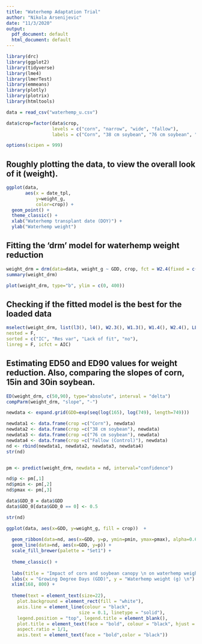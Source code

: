 ```yaml
---
title: "Waterhemp Adaptation Trial"
author: "Nikola Arsenijevic"
date: "11/3/2020"
output:
  pdf_document: default
  html_document: default
---
```


```r
library(drc)
library(ggplot2)
library(tidyverse)
library(lme4)
library(lmerTest)
library(emmeans)
library(plotly)
library(plotrix)
library(htmltools)

```

```r
data = read_csv("waterhemp_u.csv")

data$crop=factor(data$crop, 
                 levels = c("corn", "narrow", "wide", "fallow"), 
                 labels = c("Corn", "38 cm soybean", "76 cm soybean", "Fallow (Control)"))

options(scipen = 999)
```

## Roughly plotting the data, to view the overall look of it (weight).
```r
ggplot(data, 
       aes(x = date_tpl, 
           y=weight_g, 
           color=crop)) + 
  geom_point() + 
  theme_classic() +
  xlab("Waterhemp transplant date (DOY)") +
  ylab("Waterhemp weight")
```

## Fitting the 'drm' model for waterhemp weight reduction
```r
weight_drm = drm(data=data, weight_g ~ GDD, crop, fct = W2.4(fixed = c(NA,0,500,NA), names = c("slope","lower", "upper", "ec50")))
summary(weight_drm)

plot(weight_drm, type="b", ylim = c(0, 400))
```

## Checking if the fitted model is the best for the loaded data
```r
mselect(weight_drm, list(l3(), l4(), W2.3(), W1.3(), W1.4(), W2.4(), LL.3(), LL.5(), W1.3(), W1.4(), W2.4()),
nested = F,
sorted = c("IC", "Res var", "Lack of fit", "no"),
linreg = F, icfct = AIC)
```


## Estimating ED50 and ED90 values for weight reduction. Also, comparing the slopes of corn, 15in and 30in soybean.
```r
ED(weight_drm, c(50,90), type="absolute", interval = "delta")
compParm(weight_drm, "slope", "-")
```


```r
newdata <- expand.grid(GDD=exp(seq(log(165), log(749), length=749)))

newdata1 <- data.frame(crop =c("Corn"), newdata)
newdata2 <- data.frame(crop =c("38 cm soybean"), newdata)
newdata3 <- data.frame(crop =c("76 cm soybean"), newdata)
newdata4 <- data.frame(crop =c("Fallow (Control)"), newdata)
nd <- rbind(newdata1, newdata2, newdata3, newdata4)
str(nd)


pm <- predict(weight_drm, newdata = nd, interval="confidence")

nd$p <- pm[,1]
nd$pmin <- pm[,2]
nd$pmax <- pm[,3]

data$GDD_0 = data$GDD
data$GDD_0[data$GDD_0 == 0] <- 0.5

str(nd)
```


```r
ggplot(data, aes(x=GDD, y=weight_g, fill = crop))  +
  
  geom_ribbon(data=nd, aes(x=GDD, y=p, ymin=pmin, ymax=pmax), alpha=0.65) +
  geom_line(data=nd, aes(x=GDD, y=p)) + 
  scale_fill_brewer(palette = "Set1") + 
  
  theme_classic() +
  
  labs(title = "Impact of corn and soybean canopy \n on waterhemp weight \n") + 
  labs(x = "Growing Degree Days (GDD)", y = "Waterhemp weight (g) \n") +
  xlim(168, 800) +
  
  theme(text = element_text(size=22),
    plot.background = element_rect(fill = "white"),
    axis.line = element_line(colour = "black", 
                           size = 0.1, linetype = "solid"),
    legend.position = "top", legend.title = element_blank(),
    plot.title = element_text(face = "bold", colour = "black", hjust = .5),
    aspect.ratio = 1/1,
    axis.text = element_text(face = "bold",color = "black"))
  
```






